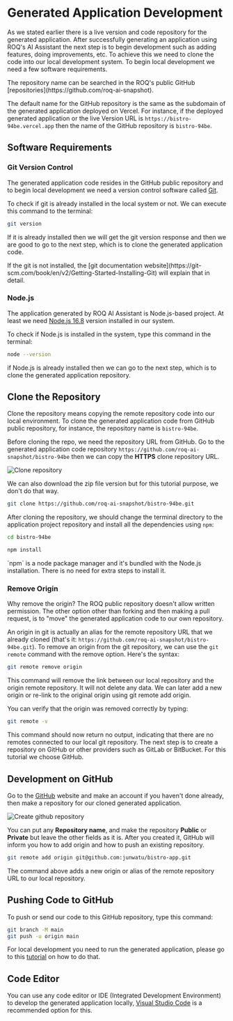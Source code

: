 
# Generated Application Development

As we stated earlier there is a live version and code repository for the generated application. After successfully generating an application using ROQ's AI Assistant the next step is to begin development such as adding features, doing improvements, etc. To achieve this we need to clone the code into our local development system. To begin local development we need a few software requirements.

<Callout type="info">
The repository name can be searched in the ROQ's public GitHub [repositories](https://github.com/roq-ai-snapshot).

The default name for the GitHub repository is the same as the subdomain of  the generated application deployed on Vercel. For instance, if the deployed generated application or the live Version URL is `https://bistro-94be.vercel.app` then the name of the GitHub repository is `bistro-94be`.
</Callout>


## Software Requirements

### Git Version Control

The generated application code resides in the GitHub public repository and to begin local development we need a version control software called [Git](https://git-scm.com/).

To check if git is already installed in the local system or not. We can execute this command to the terminal:

```sh
git version
```

If it is already installed then we will get the git version response and then we are good to go to the next step, which is to clone the generated application code. 

<Callout type="info">
If the git is not installed, the [git documentation website](https://git-scm.com/book/en/v2/Getting-Started-Installing-Git) will explain that in detail.
</Callout>

### Node.js

The application generated by ROQ AI Assistant is Node.js-based project. At least we need [Node.js 16.8](https://nodejs.org/) version installed in our system. 

To check if Node.js is installed in the system, type this command in the terminal:

```sh
node --version
```
if Node.js is already installed  then we can go to the next step, which is to clone the generated application repository. 

## Clone the Repository

Clone the repository means copying the remote repository code into our local environment. To clone the generated application code from GitHub public repository, for instance, the repository name is `bistro-94be`.

Before cloning the repo, we need the repository URL from GitHub. Go to the generated application code repository `https://github.com/roq-ai-snapshot/bistro-94be` then we can copy the **HTTPS** clone repository URL. 

![Clone repository](/clone-repository.png)

We can also download the zip file version but for this tutorial purpose, we don't do that way.


```sh
git clone https://github.com/roq-ai-snapshot/bistro-94be.git
```

After cloning the repository, we should change the terminal directory to the application project repository and install all the dependencies using `npm`:

```sh
cd bistro-94be

npm install
```

<Callout type="info">
`npm` is a node package manager and it's bundled with the Node.js installation. There is no need for extra steps to install it.
</Callout>

### Remove Origin

<Callout type="info">
Why remove the origin? The ROQ public repository doesn't allow written permission. The other option other than forking and then making a pull request, is to "move" the generated application code to our own repository.
</Callout>

An origin in git is actually an alias for the remote repository URL  that we already cloned (that's it: `https://github.com/roq-ai-snapshot/bistro-94be.git`). To remove an origin from the git repository, we can use the `git remote` command with the remove option. Here's the syntax:

```bash
git remote remove origin
```

This command will remove the link between our local repository and the origin remote repository. It will not delete any data. We can later add a new origin or re-link to the original origin using git remote add origin.

You can verify that the origin was removed correctly by typing:

```bash
git remote -v
```

This command should now return no output, indicating that there are no remotes connected to our local git repository. The next step is to create a repository on GitHub or other providers such as GitLab or BitBucket. For this tutorial we choose GitHub.

## Development on GitHub

Go to the [GitHub](https://github.com) website and make an account if you haven't done already, then make a repository for our cloned generated application.

![Create github repository](/create-github-repo.png)

You can put any **Repository name**, and make the repository **Public** or **Private** but leave the other fields as it is. After you created it, GitHub will inform you how to add origin and how to push an existing repository.

```sh
git remote add origin git@github.com:junwatu/bistro-app.git
```

The command above adds a new origin or alias of the remote repository URL to our local repository. 

## Pushing Code to GitHub

To push or send our code to this GitHub repository, type this command:

```sh
git branch -M main
git push -u origin main
```

For local development you need to run the generated application, please go to this [tutorial](/development-guides/generated-applications/run-local-development) on how to do that.


## Code Editor

You can use any code editor or IDE (Integrated Development Environment) to develop the generated application locally, [Visual Studio Code](https://code.visualstudio.com/) is a recommended option for this.